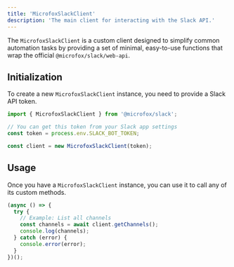 ```yaml
---
title: 'MicrofoxSlackClient'
description: 'The main client for interacting with the Slack API.'
---
```


The `MicrofoxSlackClient` is a custom client designed to simplify common automation tasks by providing a set of minimal, easy-to-use functions that wrap the official `@microfox/slack/web-api`.

## Initialization

To create a new `MicrofoxSlackClient` instance, you need to provide a Slack API token.

```typescript
import { MicrofoxSlackClient } from '@microfox/slack';

// You can get this token from your Slack app settings
const token = process.env.SLACK_BOT_TOKEN;

const client = new MicrofoxSlackClient(token);
```

## Usage

Once you have a `MicrofoxSlackClient` instance, you can use it to call any of its custom methods.

```typescript
(async () => {
  try {
    // Example: List all channels
    const channels = await client.getChannels();
    console.log(channels);
  } catch (error) {
    console.error(error);
  }
})();
```

